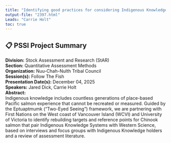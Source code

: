 ```yaml
---
title: "Identifying good practices for considering Indigenous Knowledge in Rebuilding Plan targets and stock assessment reference poi"
output-file: "2397.html"
Leads: "Carrie Holt"
toc: true
---
```


## 📋 PSSI Project Summary

**Division:** Stock Assessment and Research (StAR)  
**Section:** Quantitative Assessment Methods  
**Organization:** Nuu-Chah-Nulth Tribal Council  
**Session(s):** Follow The Fish  
**Presentation Date(s):** December 04, 2025  
**Speakers:** Jared Dick, Carrie Holt  
**Abstract:**  
Indigenous knowledge includes countless generations of place-based Pacific salmon experience that cannot be recreated or measured. Guided by the Eptuaptmumk (“Two-Eyed Seeing”) framework, we are partnering with First Nations on the West coast of Vancouver Island (WCVI) and University of Victoria to identify rebuilding targets and reference points for Chinook salmon that pair Indigenous Knowledge Systems with Western Science, based on interviews and focus groups with Indigenous Knowledge holders and a review of assessment literature.   


